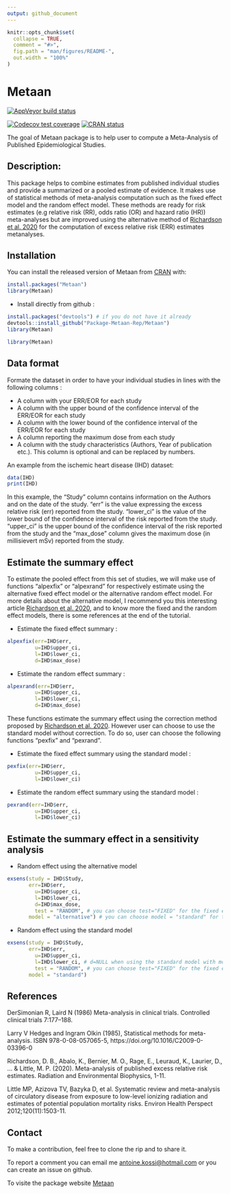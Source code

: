 ```yaml
---
output: github_document
---
```


<!-- README.md is generated from README.Rmd. Please edit that file -->

```r
knitr::opts_chunk$set(
  collapse = TRUE,
  comment = "#>",
  fig.path = "man/figures/README-",
  out.width = "100%"
)
```

# Metaan

<!-- badges: start -->

<!-- [![Travis build status](https://travis-ci.com/Package-Metaan-Rep/Metaan.svg?branch=master)](https://travis-ci.com/Package-Metaan-Rep/Metaan) -->

[![AppVeyor build status](https://ci.appveyor.com/api/projects/status/github/Package-Metaan-Rep/Metaan?branch=master&svg=true)](https://ci.appveyor.com/project/Package-Metaan-Rep/Metaan)

[![Codecov test coverage](https://codecov.io/gh/Package-Metaan-Rep/Metaan/branch/master/graph/badge.svg)](https://codecov.io/gh/Package-Metaan-Rep/Metaan?branch=master)
[![CRAN status](https://www.r-pkg.org/badges/version/Metaan)](https://CRAN.R-project.org/package=Metaan)
<!-- badges: end -->

The goal of Metaan package is to help user to compute a Meta-Analysis of Published Epidemiological Studies.

## Description: 
This package helps to combine estimates from published individual studies and provide a summarized or a pooled estimate of evidence. It makes use of statistical methods of meta-analysis computation such as the fixed effect model and the random effect model. These methods are ready for risk estimates (e.g relative risk (RR), odds ratio (OR) and hazard ratio (HR)) meta-analyses but are improved using the alternative method of [Richardson et al. 2020](https://link.springer.com/article/10.1007/s00411-020-00863-w) for the computation of excess relative risk (ERR) estimates metanalyses.


## Installation

You can install the released version of Metaan from [CRAN](https://CRAN.R-project.org) with:

``` r
install.packages("Metaan")
library(Metaan)
```
-  Install directly from github : 

```r
install.packages("devtools") # if you do not have it already
devtools::install_github("Package-Metaan-Rep/Metaan")
library(Metaan)
```
```r
library(Metaan)
```


## Data format

Formate the dataset in order to have your individual studies in lines with the following columns :

 - A column with your ERR/EOR for each study
 - A column with the upper bound of the confidence interval of the ERR/EOR for each study
 - A column with the lower bound of the confidence interval of the ERR/EOR for each study 
 - A column reporting the maximum dose from each study
 - A column with the study characteristics (Authors, Year of publication etc.). This column is optional and can be replaced by numbers.

An example from the ischemic heart disease (IHD) dataset: 

```r
data(IHD)
print(IHD)
```

In this example, the "Study" column contains information on the Authors and on the date of the study. "err" is the value expressing the excess relative risk (err) reported from the study. "lower_ci" is the value of the lower bound of the confidence interval of the risk reported from the study. "upper_ci" is the upper bound of the confidence interval of the risk reported from the study and the "max_dose" column gives the maximum dose (in millisievert mSv) reported from the study.


## Estimate the summary effect

To estimate the pooled effect from this set of studies, we will make use of functions "alpexfix" or "alpexrand" for respectively estimate using the alternative fixed effect model or the alternative random effect model. For more details about the alternative model, I recommend you this interesting article [Richardson et al. 2020](https://link.springer.com/article/10.1007/s00411-020-00863-w), and to know more the fixed and the random effect models, there is some references at the end of the tutorial.

 - Estimate the fixed effect summary :
 
 
```r
alpexfix(err=IHD$err,
         u=IHD$upper_ci,
         l=IHD$lower_ci,
         d=IHD$max_dose)
```

 - Estimate the random effect summary :
 
 
```r
alpexrand(err=IHD$err,
         u=IHD$upper_ci,
         l=IHD$lower_ci,
         d=IHD$max_dose)
```

These functions estimate the summary effect using the correction method proposed by [Richardson et al. 2020](https://link.springer.com/article/10.1007/s00411-020-00863-w). However user can choose to use the standard model without correction. To do so, user can choose the following functions "pexfix" and "pexrand".

 - Estimate the fixed effect summary using the standard model : 

```r
pexfix(err=IHD$err,
         u=IHD$upper_ci,
         l=IHD$lower_ci)
```


 - Estimate the random effect summary using the standard model : 
```r
pexrand(err=IHD$err,
         u=IHD$upper_ci,
         l=IHD$lower_ci)
```


## Estimate the summary effect in a sensitivity analysis

- Random effect using the alternative model

```r
exsens(study = IHD$Study,
       err=IHD$err,
         u=IHD$upper_ci,
         l=IHD$lower_ci,
         d=IHD$max_dose,
         test = "RANDOM", # you can choose test="FIXED" for the fixed effect model
       model = "alternative") # you can choose model = "standard" for the fixed effect model
```

- Random effect using the standard model
```r
exsens(study = IHD$Study,
       err=IHD$err,
         u=IHD$upper_ci,
         l=IHD$lower_ci, # d=NULL when using the standard model with model = "standard"
         test = "RANDOM", # you can choose test="FIXED" for the fixed effect model
       model = "standard")
```

## References

DerSimonian R, Laird N (1986) Meta-analysis in clinical trials. Controlled clinical trials 7:177–188.

Larry V Hedges and Ingram Olkin (1985), Statistical methods for meta-analysis. ISBN 978-0-08-057065-5, https://doi.org/10.1016/C2009-0-03396-0

Richardson, D. B., Abalo, K., Bernier, M. O., Rage, E., Leuraud, K., Laurier, D., ... & Little, M. P. (2020). Meta-analysis of published excess relative risk estimates. Radiation and Environmental Biophysics, 1-11.

Little MP, Azizova TV, Bazyka D, et al. Systematic review and meta-analysis of circulatory disease from exposure to low-level ionizing radiation and estimates of potential population mortality risks. Environ Health Perspect 2012;120(11):1503-11.


## Contact

To make a contribution, feel free to clone the rip and to share it.

To report a comment you can email me [antoine.kossi@hotmail.com](antoine.kossi@hotmail.com) or you can create an issue on github.

To visite the package website [Metaan](https://package-metaan-rep.github.io/Metaan/)
